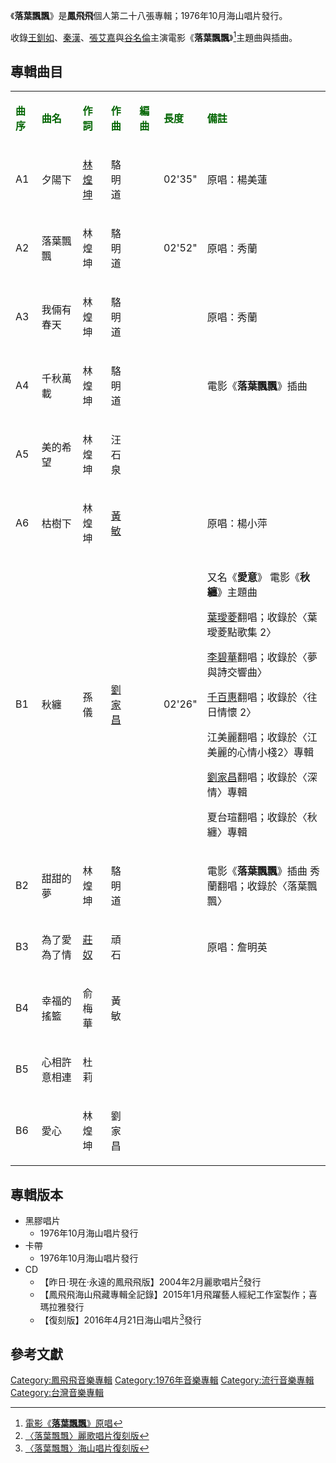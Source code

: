 {{Infobox album <!-- See Wikipedia:WikiProject_Albums -->
| name       = 落葉飄飄
| type       = 專輯
| artist     = [[鳳飛飛|鳳飛飛]]
| cover      = 
| released   = 1976年10月
| genre      = [[國語流行音樂|國語流行音樂]]
| length     = 
| label      = 海山唱片
<!-- 未知參數 | number     = LS-4048 -->
| producer   = 
| prev_title = [[桂花香|桂花香]]
| prev_year  = 1976 <!-- 9月 -->
| next_title = [[鳳飛飛金唱片第一集|鳳飛飛金唱片第一集]]
| next_year  = 1976 <!-- 10月 -->
}}
《'''落葉飄飄'''》是'''鳳飛飛'''個人第二十八張專輯；1976年10月海山唱片發行。

收錄[[王釧如|王釧如]]、[[秦漢|秦漢]]、[[張艾嘉|張艾嘉]]與[[谷名倫|谷名倫]]主演電影《'''落葉飄飄'''》<ref>[http://blog.yam.com/c120112111/article/70340324 電影《'''落葉飄飄'''》原唱]</ref>主題曲與插曲。

==專輯曲目==
{| class="wikitable"
|-
| <font color=darkgreen>'''曲序'''</font> || <font color=darkgreen>'''曲名'''</font> || <font color=darkgreen>'''作詞'''</font> || <font color=darkgreen>'''作曲'''</font> || <font color=darkgreen>'''編曲'''</font>|| <font color=darkgreen>'''長度'''</font>  || <font color=darkgreen>'''備註'''</font>
|-
| A1 ||夕陽下||[[林煌坤|林煌坤]]|| 駱明道 || || 02'35"|| 原唱：楊美蓮
|-
| A2 ||落葉飄飄||林煌坤||駱明道|| ||02'52" ||原唱：秀蘭
|-
| A3 ||我倆有春天||林煌坤||駱明道|| || ||原唱：秀蘭
|-
| A4 || 千秋萬載 ||林煌坤||駱明道|| || ||電影《'''落葉飄飄'''》插曲
|-
| A5 || 美的希望||林煌坤||汪石泉|| || ||
|-
| A6 ||枯樹下||林煌坤||[[黃敏|黃敏]] || || ||原唱：楊小萍
|-
| B1 ||秋纏||孫儀||[[劉家昌|劉家昌]]|| ||  02'26" ||又名《'''愛意'''》
電影《'''秋纏'''》主題曲

[[葉璦菱|葉璦菱]]翻唱；收錄於〈葉璦菱點歌集 2〉

[[李碧華_(歌手)|李碧華]]翻唱；收錄於〈夢與詩交響曲〉

[[千百惠|千百惠]]翻唱；收錄於〈往日情懷 2〉

江美麗翻唱；收錄於〈江美麗的心情小棧2〉專輯

[[劉家昌|劉家昌]]翻唱；收錄於〈深情〉專輯

夏台瑄翻唱；收錄於〈秋纏〉專輯
|-
| B2 ||甜甜的夢||林煌坤||駱明道|| || ||電影《'''落葉飄飄'''》插曲
秀蘭翻唱；收錄於〈落葉飄飄〉
|-
| B3 ||為了愛為了情 ||[[莊奴|莊奴]]|| 頑石 || || ||原唱：詹明英
|-
| B4 || 幸福的搖籃 || 俞梅華 ||黃敏 || || || 
|-
| B5 ||心相許意相連 ||杜莉|| || || || 
|-
| B6 ||愛心||林煌坤||  劉家昌|| ||  ||
|}

== 專輯版本 ==
*黑膠唱片
**1976年10月海山唱片發行
*卡帶
**1976年10月海山唱片發行
*CD
**【昨日‧現在‧永遠的鳳飛飛版】2004年2月麗歌唱片<ref>[https://www.ccr.com.tw/goods/72378 〈落葉飄飄〉麗歌唱片復刻版]</ref>發行
**【鳳飛飛海山飛藏專輯全記錄】2015年1月飛躍藝人經紀工作室製作；喜瑪拉雅發行
**【復刻版】2016年4月21日海山唱片<ref>[http://www.5music.com.tw/CDList-C.asp?cdno=437415679079 〈落葉飄飄〉海山唱片復刻版]</ref>發行

==參考文獻==
{{reflist}}

[[Category:鳳飛飛音樂專輯|Category:鳳飛飛音樂專輯]]
[[Category:1976年音樂專輯|Category:1976年音樂專輯]]
[[Category:流行音樂專輯|Category:流行音樂專輯]]
[[Category:台灣音樂專輯|Category:台灣音樂專輯]]